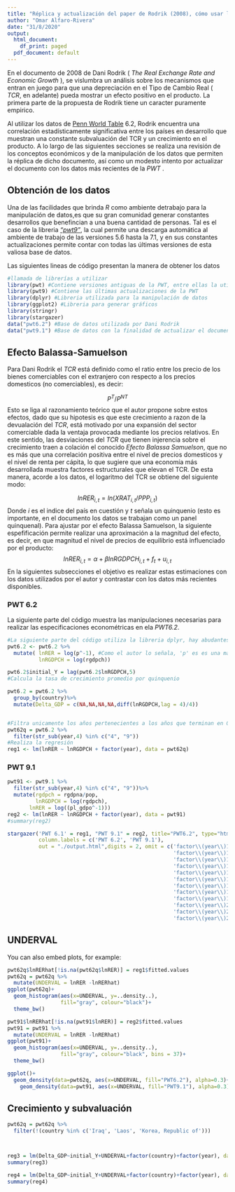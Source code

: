 ---
title: "Réplica y actualización del paper de Rodrik (2008), cómo usar la PWT con R"
author: "Omar Alfaro-Rivera"
date: "31/8/2020"
output:
  html_document:
    df_print: paged
  pdf_document: default
---

En el documento de 2008 de Dani Rodrik ( _The Real Exchange Rate and Economic Growth_ ), se vislumbra un análisis sobre los mecanismos que entran en juego para que una depreciación en el Tipo de Cambio Real ( _TCR_, en adelante) pueda mostrar un efecto positivo en el producto. La primera parte de la propuesta de Rodrik tiene un caracter puramente empirico. 

Al utilizar los datos de [Penn World Table](https://www.rug.nl/ggdc/productivity/pwt/?lang=en) 6.2, Rodrik encuentra una correlación estadísticamente significativa entre los países en desarrollo que muestran una constante subvaluación del TCR y un crecimiento en el producto. A lo largo de las siguientes secciones se realiza una revisión de los conceptos económicos y de la manipulación de los datos que permiten la réplica de dicho documento, así como un modesto intento por actualizar el documento con los datos más recientes de la _PWT_ .

## Obtención de los datos

Una de las facilidades que brinda _R_ como ambiente detrabajo para la manipulación de datos,es que su gran comunidad generar constantes desarrollos que benefincian a una buena cantidad de personas. Tal es el caso de la libreria [_"pwt9"_](https://cran.r-project.org/web/packages/pwt/index.html), la cual permite una descarga automática al ambiente de trabajo de las versiones 5.6 hasta la 7.1, y en sus constantes actualizaciones permite contar con todas las últimas versiones de esta valiosa base de datos.

Las siguientes lineas de código presentan la manera de obtener los datos
```{r setup, include=FALSE}
#llamada de librerías a utilizar
library(pwt) #Contiene versiones antiguas de la PWT, entre ellas la utilizada por Dani (6.2)
library(pwt9) #Contiene las últimas actualizaciones de la PWT
library(dplyr) #Libreria utilizada para la manipulación de datos 
library(ggplot2) #Libreria para generar gráficos
library(stringr)
library(stargazer)
data("pwt6.2") #Base de datos utilizada por Dani Rodrik 
data("pwt9.1") #Base de datos con la finalidad de actualizar el documento 
```

## Efecto Balassa-Samuelson 

Para Dani Rodrik el _TCR_ está definido como el ratio  entre los precio de los bienes comerciables con el extranjero con respecto a los precios domesticos (no comerciables), es decir:

$$ P^T/P^{NT} $$
Esto se liga al razonamiento teórico que el autor propone sobre estos efectos, dado que su hipotesis es que este crecimiento a razon de la devualación del _TCR_, está motivado por una expansión del sector comerciable dada la ventaja provocada mediante los precios relativos. En este sentido, las desviaciones del _TCR_ que tienen injerencia sobre el crecimiento traen a colación el conocido _Efecto Balassa Samuelson_, que no es más que una correlación positiva entre el nivel de precios domesticos y el nivel de renta per cápita, lo que sugiere que una economía más desarrollada muestra factores estructurales que elevan el TCR. De esta manera, acorde a los datos, el logaritmo del TCR se obtiene del siguiente modo:

$$ln RER_{i,t} = ln(XRAT_{i,t}/PPP_{i,t})$$
Donde _i_ es el indice del país en cuestión y _t_ señala un quinquenio (esto es importante, en el documento los datos se trabajan como un panel quinquenal). Para ajustar por el efecto Balassa Samuelson, la siguiente espefificación permite realizar una aproximación a la magnitud del efecto, es decir, en que magnitud el nivel de precios de equilibrio está influenciado por el producto:
$$ln RER_{i,t} = \alpha + \beta lnRGDPCH_{i,t}+f_t+u_{i,t}$$
En la siguientes subsecciones el objetivo es realizar estas estimaciones con los datos utilizados por el autor y contrastar con los datos más recientes disponibles.

### PWT 6.2

La siguiente parte del código muestra las manipulaciones necesarias para realizar las especificaciones econométricas en ela _PWT6.2_.

```{r, results='asis', message=FALSE}
#La siguiente parte del código utiliza la libreria dplyr, hay abudantes recursos en la red acerca del '%>%'. LA función mutate nos ayuda a generar nuevas variables dentro del Data Frame 
pwt6.2 <- pwt6.2 %>%
  mutate( lnRER = log(p^-1), #Como el autor lo señala, 'p' es es una manera más completa de calcular lnRER
          lnRGDPCH = log(rgdpch))

pwt6.2$initial_Y = lag(pwt6.2$lnRGDPCH,5)
#Calcula la tasa de crecimiento promedio por quinquenio

pwt6.2 = pwt6.2 %>%
  group_by(country)%>%
  mutate(Delta_GDP = c(NA,NA,NA,NA,diff(lnRGDPCH,lag = 4)/4))


#Filtra unicamente los años pertenecientes a los años que terminan en 0 y 5, tal y como Rodrik delimita sus quinquenios
pwt62q = pwt6.2 %>%
  filter(str_sub(year,4) %in% c("4", "9"))
#Realiza la regresión 
reg1 <- lm(lnRER ~ lnRGDPCH + factor(year), data = pwt62q)
```


### PWT 9.1

```{r warning=FALSE, results='asis', message=FALSE}
pwt91 <- pwt9.1 %>%
  filter(str_sub(year,4) %in% c("4", "9"))%>%
  mutate(rgdpch = rgdpna/pop,
         lnRGDPCH = log(rgdpch),
       lnRER = log((pl_gdpo^-1)))
reg2 <- lm(lnRER ~ lnRGDPCH + factor(year), data = pwt91)
#summary(reg2)

stargazer('PWT 6.1' = reg1, "PWT 9.1" = reg2, title="PWT6.2", type="html",
          column.labels = c('PWT 6.2', 'PWT 9.1'),
          out = "./output.html",digits = 2, omit = c('factor\\(year\\)1959',
                                                     'factor\\(year\\)1964',
                                                     'factor\\(year\\)1969',
                                                     'factor\\(year\\)1974',
                                                     'factor\\(year\\)1979',
                                                     'factor\\(year\\)1984',
                                                     'factor\\(year\\)1989',
                                                     'factor\\(year\\)1994',
                                                     'factor\\(year\\)1999',
                                                     'factor\\(year\\)2004',
                                                     'factor\\(year\\)2009',
                                                     'factor\\(year\\)2014'))

```

## UNDERVAL

You can also embed plots, for example:

```{r message=FALSE, warning=FALSE}
pwt62q$lnRERhat[!is.na(pwt62q$lnRER)] = reg1$fitted.values
pwt62q = pwt62q %>%
  mutate(UNDERVAL = lnRER -lnRERhat)
ggplot(pwt62q)+
  geom_histogram(aes(x=UNDERVAL, y=..density..),
                 fill="gray", colour="black")+
  theme_bw()

pwt91$lnRERhat[!is.na(pwt91$lnRER)] = reg2$fitted.values
pwt91 = pwt91 %>%
  mutate(UNDERVAL = lnRER -lnRERhat)
ggplot(pwt91)+
  geom_histogram(aes(x=UNDERVAL, y=..density..),
                 fill="gray", colour="black", bins = 37)+
  theme_bw()


```


```{r}
ggplot()+
  geom_density(data=pwt62q, aes(x=UNDERVAL, fill="PWT6.2"), alpha=0.3)+
    geom_density(data=pwt91, aes(x=UNDERVAL, fill="PWT9.1"), alpha=0.3)
```

## Crecimiento y subvaluación 

```{r}
pwt62q = pwt62q %>%
  filter(!(country %in% c('Iraq', 'Laos', 'Korea, Republic of')))



reg3 = lm(Delta_GDP~initial_Y+UNDERVAL+factor(country)+factor(year), data=pwt62q)
summary(reg3)

reg4 = lm(Delta_GDP~initial_Y+UNDERVAL+factor(country)+factor(year), data=pwt62q[pwt62q$rgdpch<6000,])
summary(reg4)
```
